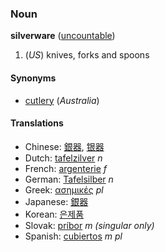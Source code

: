 === Noun ===
'''silverware''' ([[uncountable]])

# (''US'') knives, forks and spoons

====Synonyms====
*[[cutlery]] (''Australia'')<!-- UK too right? -->

==== Translations ====
*Chinese: [[銀器]], [[银器]]
*Dutch: [[tafelzilver]] ''n''
*French: [[argenterie]] ''f''
*German: [[Tafelsilber]] ''n''
*Greek: [[ασημικές]] ''pl''
*Japanese: [[銀器]]
*Korean: [[은제품]]
*Slovak: [[príbor]] ''m (singular only)''
*Spanish: [[cubiertos]] ''m pl''